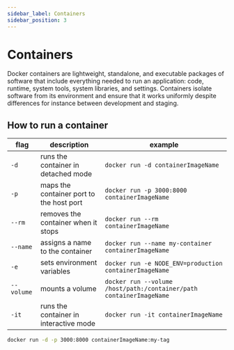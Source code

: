 ```yaml
---
sidebar_label: Containers
sidebar_position: 3
---
```


# Containers

Docker containers are lightweight, standalone, and executable packages of software that include everything needed to run an application: code, runtime, system tools, system libraries, and settings. Containers isolate software from its environment and ensure that it works uniformly despite differences for instance between development and staging.

## How to run a container


| flag       | description                              | example                                                             |
| ---------- | ---------------------------------------- | ------------------------------------------------------------------- |
| `-d`       | runs the container in detached mode      | `docker run -d containerImageName`                                  |
| `-p`       | maps the container port to the host port | `docker run -p 3000:8000 containerImageName`                        |
| `--rm`     | removes the container when it stops      | `docker run --rm containerImageName`                                |
| `--name`   | assigns a name to the container          | `docker run --name my-container containerImageName`                 |
| `-e`       | sets environment variables               | `docker run -e NODE_ENV=production containerImageName`              |
| `--volume` | mounts a volume                          | `docker run --volume /host/path:/container/path containerImageName` |
| `-it`      | runs the container in interactive mode   | `docker run -it containerImageName`                                 |

```bash
docker run -d -p 3000:8000 containerImageName:my-tag
```
